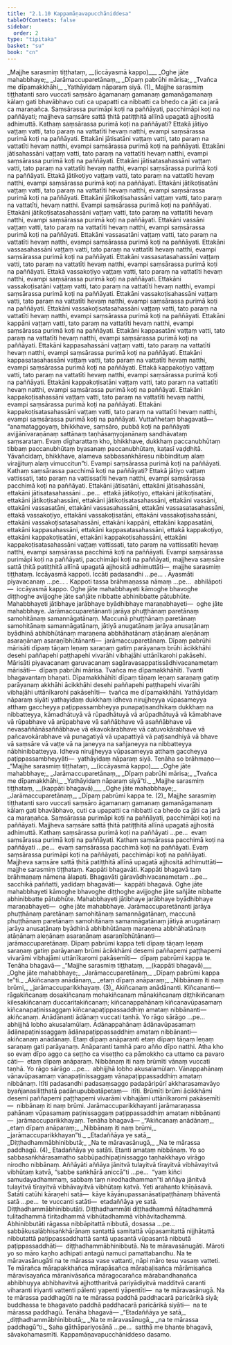 ```yaml
---
title: "2.1.10 Kappamāṇavapucchāniddesa"
tableOfContents: false
sidebar:
  order: 2
type: "tipitaka"
basket: "su"
book: "cn"
---
```



<DynamicBreadcrumb />

<Division number="61" book="cn">

<Paragraph number="724" type="verses" book="cn">
_<Emphasis>Majjhe sarasmiṃ tiṭṭhataṃ, __(iccāyasmā kappo)__</Emphasis>_  
_<Emphasis>Oghe jāte mahabbhaye;</Emphasis>_  
_<Emphasis>Jarāmaccuparetānaṃ,</Emphasis>_  
_<Emphasis>Dīpaṃ pabrūhi mārisa;</Emphasis>_  
_<Emphasis>Tvañca me dīpamakkhāhi,</Emphasis>_  
_<Emphasis>Yathāyidaṃ nāparaṃ siyā.</Emphasis> (1)_  

</Paragraph>

<Paragraph number="725" book="cn">
<Emphasis>Majjhe sarasmiṃ tiṭṭhatan</Emphasis>ti saro vuccati saṃsāro āgamanaṃ gamanaṃ gamanāgamanaṃ kālaṃ gati bhavābhavo cuti ca upapatti ca nibbatti ca bhedo ca jāti ca jarā ca maraṇañca. Saṃsārassa purimāpi koṭi na paññāyati, pacchimāpi koṭi na paññāyati; majjheva saṃsāre sattā ṭhitā patiṭṭhitā allīnā upagatā ajjhositā adhimuttā.
</Paragraph>

<Paragraph number="726" book="cn">
Kathaṃ saṃsārassa purimā koṭi na paññāyati? Ettakā jātiyo vaṭṭaṃ vatti, tato paraṃ na vattatīti hevaṃ natthi, evampi saṃsārassa purimā koṭi na paññāyati. Ettakāni jātisatāni vaṭṭaṃ vatti, tato paraṃ na vattatīti hevaṃ natthi, evampi saṃsārassa purimā koṭi na paññāyati. Ettakāni jātisahassāni vaṭṭaṃ vatti, tato paraṃ na vattatīti hevaṃ natthi, evampi saṃsārassa purimā koṭi na paññāyati. Ettakāni jātisatasahassāni vaṭṭaṃ vatti, tato paraṃ na vattatīti hevaṃ natthi, evampi saṃsārassa purimā koṭi na paññāyati. Ettakā jātikoṭiyo vaṭṭaṃ vatti, tato paraṃ na vattatīti hevaṃ natthi, evampi saṃsārassa purimā koṭi na paññāyati. Ettakāni jātikoṭisatāni vaṭṭaṃ vatti, tato paraṃ na vattatīti hevaṃ natthi, evampi saṃsārassa purimā koṭi na paññāyati. Ettakāni jātikoṭisahassāni vaṭṭaṃ vatti, tato paraṃ na vattatīti, hevaṃ natthi. Evampi saṃsārassa purimā koṭi na paññāyati. Ettakāni jātikoṭisatasahassāni vaṭṭaṃ vatti, tato paraṃ na vattatīti hevaṃ natthi, evampi saṃsārassa purimā koṭi na paññāyati.
</Paragraph>

<Paragraph number="727" book="cn">
Ettakāni vassāni vaṭṭaṃ vatti, tato paraṃ na vattatīti hevaṃ natthi, evampi saṃsārassa purimā koṭi na paññāyati. Ettakāni vassasatāni vaṭṭaṃ vatti, tato paraṃ na vattatīti hevaṃ natthi, evampi saṃsārassa purimā koṭi na paññāyati. Ettakāni vassasahassāni vaṭṭaṃ vatti, tato paraṃ na vattatīti hevaṃ natthi, evampi saṃsārassa purimā koṭi na paññāyati. Ettakāni vassasatasahassāni vaṭṭaṃ vatti, tato paraṃ na vattatīti hevaṃ natthi, evampi saṃsārassa purimā koṭi na paññāyati. Ettakā vassakoṭiyo vaṭṭaṃ vatti, tato paraṃ na vattatīti hevaṃ natthi, evampi saṃsārassa purimā koṭi na paññāyati. Ettakāni vassakoṭisatāni vaṭṭaṃ vatti, tato paraṃ na vattatīti hevaṃ natthi, evampi saṃsārassa purimā koṭi na paññāyati. Ettakāni vassakoṭisahassāni vaṭṭaṃ vatti, tato paraṃ na vattatīti hevaṃ natthi, evampi saṃsārassa purimā koṭi na paññāyati. Ettakāni vassakoṭisatasahassāni vaṭṭaṃ vatti, tato paraṃ na vattatīti hevaṃ natthi, evampi saṃsārassa purimā koṭi na paññāyati.
</Paragraph>

<Paragraph number="728" book="cn">
Ettakāni kappāni vaṭṭaṃ vatti, tato paraṃ na vattatīti hevaṃ natthi, evampi saṃsārassa purimā koṭi na paññāyati. Ettakāni kappasatāni vaṭṭaṃ vatti, tato paraṃ na vattatīti hevaṃ natthi, evampi saṃsārassa purimā koṭi na paññāyati. Ettakāni kappasahassāni vaṭṭaṃ vatti, tato paraṃ na vattatīti hevaṃ natthi, evampi saṃsārassa purimā koṭi na paññāyati. Ettakāni kappasatasahassāni vaṭṭaṃ vatti, tato paraṃ na vattatīti hevaṃ natthi, evampi saṃsārassa purimā koṭi na paññāyati. Ettakā kappakoṭiyo vaṭṭaṃ vatti, tato paraṃ na vattatīti hevaṃ natthi, evampi saṃsārassa purimā koṭi na paññāyati. Ettakāni kappakoṭisatāni vaṭṭaṃ vatti, tato paraṃ na vattatīti hevaṃ natthi, evampi saṃsārassa purimā koṭi na paññāyati. Ettakāni kappakoṭisahassāni vaṭṭaṃ vatti, tato paraṃ na vattatīti hevaṃ natthi, evampi saṃsārassa purimā koṭi na paññāyati. Ettakāni kappakoṭisatasahassāni vaṭṭaṃ vatti, tato paraṃ na vattatīti hevaṃ natthi, evampi saṃsārassa purimā koṭi na paññāyati.
</Paragraph>

<Paragraph number="729" book="cn">
Vuttañhetaṃ bhagavatā—  “anamataggoyaṃ, bhikkhave, saṃsāro, pubbā koṭi na paññāyati avijjānīvaraṇānaṃ sattānaṃ taṇhāsaṃyojanānaṃ sandhāvataṃ saṃsarataṃ. Evaṃ dīgharattaṃ kho, bhikkhave, dukkhaṃ paccanubhūtaṃ tibbaṃ paccanubhūtaṃ byasanaṃ paccanubhūtaṃ, kaṭasī vaḍḍhitā. Yāvañcidaṃ, bhikkhave, alameva sabbasaṅkhāresu nibbindituṃ alaṃ virajjituṃ alaṃ vimuccitun”ti. Evampi saṃsārassa purimā koṭi na paññāyati.
</Paragraph>

<Paragraph number="730" book="cn">
Kathaṃ saṃsārassa pacchimā koṭi na paññāyati? Ettakā jātiyo vaṭṭaṃ vattissati, tato paraṃ na vattissatīti hevaṃ natthi, evampi saṃsārassa pacchimā koṭi na paññāyati. Ettakāni jātisatāni, ettakāni jātisahassāni, ettakāni jātisatasahassāni …pe…  ettakā jātikoṭiyo, ettakāni jātikoṭisatāni, ettakāni jātikoṭisahassāni, ettakāni jātikoṭisatasahassāni, ettakāni vassāni, ettakāni vassasatāni, ettakāni vassasahassāni, ettakāni vassasatasahassāni, ettakā vassakoṭiyo, ettakāni vassakoṭisatāni, ettakāni vassakoṭisahassāni, ettakāni vassakoṭisatasahassāni, ettakāni kappāni, ettakāni kappasatāni, ettakāni kappasahassāni, ettakāni kappasatasahassāni, ettakā kappakoṭiyo, ettakāni kappakoṭisatāni, ettakāni kappakoṭisahassāni, ettakāni kappakoṭisatasahassāni vaṭṭaṃ vattissati, tato paraṃ na vattissatīti hevaṃ natthi, evampi saṃsārassa pacchimā koṭi na paññāyati. Evampi saṃsārassa purimāpi koṭi na paññāyati, pacchimāpi koṭi na paññāyati, majjheva saṃsāre sattā ṭhitā patiṭṭhitā allīnā upagatā ajjhositā adhimuttāti—  majjhe sarasmiṃ tiṭṭhataṃ. <Emphasis>Iccāyasmā kappo</Emphasis>ti. <Emphasis>Iccā</Emphasis>ti padasandhi …pe… . <Emphasis>Āyasmā</Emphasis>ti piyavacanaṃ …pe… . <Emphasis>Kappo</Emphasis>ti tassa brāhmaṇassa nāmaṃ …pe…  abhilāpoti—  iccāyasmā kappo.
</Paragraph>

<Paragraph number="731" book="cn">
<Emphasis>Oghe jāte mahabbhaye</Emphasis>ti kāmoghe bhavoghe diṭṭhoghe avijjoghe jāte sañjāte nibbatte abhinibbatte pātubhūte. <Emphasis>Mahabbhaye</Emphasis>ti jātibhaye jarābhaye byādhibhaye maraṇabhayeti—  oghe jāte mahabbhaye.
</Paragraph>

<Paragraph number="732" book="cn">
<Emphasis>Jarāmaccuparetānan</Emphasis>ti jarāya phuṭṭhānaṃ paretānaṃ samohitānaṃ samannāgatānaṃ. Maccunā phuṭṭhānaṃ paretānaṃ samohitānaṃ samannāgatānaṃ, jātiyā anugatānaṃ jarāya anusaṭānaṃ byādhinā abhibhūtānaṃ maraṇena abbhāhatānaṃ atāṇānaṃ aleṇānaṃ asaraṇānaṃ asaraṇībhūtānanti—  jarāmaccuparetānaṃ.
</Paragraph>

<Paragraph number="733" book="cn">
<Emphasis>Dīpaṃ pabrūhi mārisā</Emphasis>ti dīpaṃ tāṇaṃ leṇaṃ saraṇaṃ gatiṃ parāyanaṃ brūhi ācikkhāhi desehi paññapehi paṭṭhapehi vivarāhi vibhajāhi uttānīkarohi pakāsehi. <Emphasis>Mārisā</Emphasis>ti piyavacanaṃ garuvacanaṃ sagāravasappatissādhivacanametaṃ mārisāti—  dīpaṃ pabrūhi mārisa.
</Paragraph>

<Paragraph number="734" book="cn">
<Emphasis>Tvañca me dīpamakkhāhī</Emphasis>ti. <Emphasis>Tvan</Emphasis>ti bhagavantaṃ bhaṇati. <Emphasis>Dīpamakkhāhī</Emphasis>ti dīpaṃ tāṇaṃ leṇaṃ saraṇaṃ gatiṃ parāyanaṃ akkhāhi ācikkhāhi desehi paññapehi paṭṭhapehi vivarāhi vibhajāhi uttānīkarohi pakāsehīti—  tvañca me dīpamakkhāhi.
</Paragraph>

<Paragraph number="735" book="cn">
<Emphasis>Yathāyidaṃ nāparaṃ siyā</Emphasis>ti yathayidaṃ dukkhaṃ idheva nirujjheyya vūpasameyya atthaṃ gaccheyya paṭippassambheyya punapaṭisandhikaṃ dukkhaṃ na nibbatteyya, kāmadhātuyā vā rūpadhātuyā vā arūpadhātuyā vā kāmabhave vā rūpabhave vā arūpabhave vā saññābhave vā asaññābhave vā nevasaññānāsaññābhave vā ekavokārabhave vā catuvokārabhave vā pañcavokārabhave vā punagatiyā vā upapattiyā vā paṭisandhiyā vā bhave vā saṃsāre vā vaṭṭe vā na janeyya na sañjaneyya na nibbatteyya nābhinibbatteyya. Idheva nirujjheyya vūpasameyya atthaṃ gaccheyya paṭippassambheyyāti—  yathāyidaṃ nāparaṃ siyā. Tenāha so brāhmaṇo—
</Paragraph>

<Paragraph number="736" type="verses" book="cn">
_“Majjhe sarasmiṃ tiṭṭhataṃ, __(iccāyasmā kappo)___  
_Oghe jāte mahabbhaye;_  
_Jarāmaccuparetānaṃ,_  
_Dīpaṃ pabrūhi mārisa;_  
_Tvañca me dīpamakkhāhi,_  
_Yathāyidaṃ nāparaṃ siyā”ti._  

</Paragraph>

</Division>
<Division number="62" book="cn">

<Paragraph number="737" type="verses" book="cn">
_<Emphasis>Majjhe sarasmiṃ tiṭṭhataṃ, __(kappāti bhagavā)__</Emphasis>_  
_<Emphasis>Oghe jāte mahabbhaye;</Emphasis>_  
_<Emphasis>Jarāmaccuparetānaṃ,</Emphasis>_  
_<Emphasis>Dīpaṃ pabrūmi kappa te.</Emphasis> (2)_  

</Paragraph>

<Paragraph number="738" book="cn">
<Emphasis>Majjhe sarasmiṃ tiṭṭhatan</Emphasis>ti saro vuccati saṃsāro āgamanaṃ gamanaṃ gamanāgamanaṃ kālaṃ gati bhavābhavo, cuti ca upapatti ca nibbatti ca bhedo ca jāti ca jarā ca maraṇañca. Saṃsārassa purimāpi koṭi na paññāyati, pacchimāpi koṭi na paññāyati. Majjheva saṃsāre sattā ṭhitā patiṭṭhitā allīnā upagatā ajjhositā adhimuttā.
</Paragraph>

<Paragraph number="739" book="cn">
Kathaṃ saṃsārassa purimā koṭi na paññāyati …pe…  evaṃ saṃsārassa purimā koṭi na paññāyati. Kathaṃ saṃsārassa pacchimā koṭi na paññāyati …pe…  evaṃ saṃsārassa pacchimā koṭi na paññāyati. Evaṃ saṃsārassa purimāpi koṭi na paññāyati, pacchimāpi koṭi na paññāyati. Majjheva saṃsāre sattā ṭhitā patiṭṭhitā allīnā upagatā ajjhositā adhimuttāti—  majjhe sarasmiṃ tiṭṭhataṃ. <Emphasis>Kappāti bhagavā</Emphasis>ti. <Emphasis>Kappā</Emphasis>ti bhagavā taṃ brāhmaṇaṃ nāmena ālapati. <Emphasis>Bhagavā</Emphasis>ti gāravādhivacanametaṃ …pe…  sacchikā paññatti, yadidaṃ bhagavāti—  kappāti bhagavā.
</Paragraph>

<Paragraph number="740" book="cn">
<Emphasis>Oghe jāte mahabbhaye</Emphasis>ti kāmoghe bhavoghe diṭṭhoghe avijjoghe jāte sañjāte nibbatte abhinibbatte pātubhūte. <Emphasis>Mahabbhaye</Emphasis>ti jātibhaye jarābhaye byādhibhaye maraṇabhayeti—  oghe jāte mahabbhaye.
</Paragraph>

<Paragraph number="741" book="cn">
<Emphasis>Jarāmaccuparetānan</Emphasis>ti jarāya phuṭṭhānaṃ paretānaṃ samohitānaṃ samannāgatānaṃ, maccunā phuṭṭhānaṃ paretānaṃ samohitānaṃ samannāgatānaṃ jātiyā anugatānaṃ jarāya anusaṭānaṃ byādhinā abhibhūtānaṃ maraṇena abbhāhatānaṃ atāṇānaṃ aleṇānaṃ asaraṇānaṃ asaraṇībhūtānanti—  jarāmaccuparetānaṃ.
</Paragraph>

<Paragraph number="742" book="cn">
<Emphasis>Dīpaṃ pabrūmi kappa te</Emphasis>ti dīpaṃ tāṇaṃ leṇaṃ saraṇaṃ gatiṃ parāyanaṃ brūmi ācikkhāmi desemi paññapemi paṭṭhapemi vivarāmi vibhajāmi uttānīkaromi pakāsemīti—  dīpaṃ pabrūmi kappa te. Tenāha bhagavā—
</Paragraph>

<Paragraph number="743" type="verses" book="cn">
_“Majjhe sarasmiṃ tiṭṭhataṃ, __(kappāti bhagavā)___  
_Oghe jāte mahabbhaye;_  
_Jarāmaccuparetānaṃ,_  
_Dīpaṃ pabrūmi kappa te”ti._  

</Paragraph>

</Division>
<Division number="63" book="cn">

<Paragraph number="744" type="verses" book="cn">
_<Emphasis>Akiñcanaṃ anādānaṃ,</Emphasis>_  
_<Emphasis>etaṃ dīpaṃ anāparaṃ;</Emphasis>_  
_<Emphasis>Nibbānaṃ iti naṃ brūmi,</Emphasis>_  
_<Emphasis>jarāmaccuparikkhayaṃ.</Emphasis> (3)_  

</Paragraph>

<Paragraph number="745" book="cn">
<Emphasis>Akiñcanaṃ anādānan</Emphasis>ti. <Emphasis>Kiñcanan</Emphasis>ti—  rāgakiñcanaṃ dosakiñcanaṃ mohakiñcanaṃ mānakiñcanaṃ diṭṭhikiñcanaṃ kilesakiñcanaṃ duccaritakiñcanaṃ; kiñcanappahānaṃ kiñcanavūpasamaṃ kiñcanapaṭinissaggaṃ kiñcanapaṭippassaddhiṃ amataṃ nibbānanti—  akiñcanaṃ. <Emphasis>Anādānan</Emphasis>ti <Emphasis>ādānaṃ</Emphasis> vuccati taṇhā. Yo rāgo sārāgo …pe…  abhijjhā lobho akusalamūlaṃ. Ādānappahānaṃ ādānavūpasamaṃ ādānapaṭinissaggaṃ ādānapaṭippassaddhiṃ amataṃ nibbānanti—  akiñcanaṃ anādānaṃ.
</Paragraph>

<Paragraph number="746" book="cn">
<Emphasis>Etaṃ dīpaṃ anāparan</Emphasis>ti etaṃ dīpaṃ tāṇaṃ leṇaṃ saraṇaṃ gati parāyanaṃ. <Emphasis>Anāparan</Emphasis>ti tamhā paro añño dīpo natthi. Atha kho so evaṃ dīpo aggo ca seṭṭho ca viseṭṭho ca pāmokkho ca uttamo ca pavaro cāti—  etaṃ dīpaṃ anāparaṃ.
</Paragraph>

<Paragraph number="747" book="cn">
<Emphasis>Nibbānaṃ iti naṃ brūmī</Emphasis>ti vānaṃ vuccati taṇhā. Yo rāgo sārāgo …pe…  abhijjhā lobho akusalamūlaṃ. Vānappahānaṃ vānavūpasamaṃ vānapaṭinissaggaṃ vānapaṭippassaddhiṃ amataṃ nibbānaṃ. <Emphasis>Itī</Emphasis>ti padasandhi padasaṃsaggo padapāripūrī akkharasamavāyo byañjanasiliṭṭhatā padānupubbatāpetaṃ—  itīti. <Emphasis>Brūmī</Emphasis>ti brūmi ācikkhāmi desemi paññapemi paṭṭhapemi vivarāmi vibhajāmi uttānīkaromi pakāsemīti—  nibbānaṃ iti naṃ brūmi.
</Paragraph>

<Paragraph number="748" book="cn">
<Emphasis>Jarāmaccuparikkhayan</Emphasis>ti jarāmaraṇassa pahānaṃ vūpasamaṃ paṭinissaggaṃ paṭippassaddhiṃ amataṃ nibbānanti—  jarāmaccuparikkhayaṃ. Tenāha bhagavā—
</Paragraph>

<Paragraph number="749" type="verses" book="cn">
_“Akiñcanaṃ anādānaṃ,_  
_etaṃ dīpaṃ anāparaṃ;_  
_Nibbānaṃ iti naṃ brūmi,_  
_jarāmaccuparikkhayan”ti._  

</Paragraph>

</Division>
<Division number="64" book="cn">

<Paragraph number="750" type="verses" book="cn">
_<Emphasis>Etadaññāya ye satā,</Emphasis>_  
_<Emphasis>Diṭṭhadhammābhinibbutā;</Emphasis>_  
_<Emphasis>Na te māravasānugā,</Emphasis>_  
_<Emphasis>Na te mārassa paddhagū.</Emphasis> (4)_  

</Paragraph>

<Paragraph number="751" book="cn">
<Emphasis>Etadaññāya ye satā</Emphasis>ti. <Emphasis>Etan</Emphasis>ti amataṃ nibbānaṃ. Yo so sabbasaṅkhārasamatho sabbūpadhipaṭinissaggo taṇhakkhayo virāgo nirodho nibbānaṃ. <Emphasis>Aññāyā</Emphasis>ti aññāya jānitvā tulayitvā tīrayitvā vibhāvayitvā vibhūtaṃ katvā, “sabbe saṅkhārā aniccā”ti …pe…  “yaṃ kiñci samudayadhammaṃ, sabbaṃ taṃ nirodhadhamman”ti aññāya jānitvā tulayitvā tīrayitvā vibhāvayitvā vibhūtaṃ katvā. <Emphasis>Ye</Emphasis>ti arahanto khīṇāsavā. <Emphasis>Satā</Emphasis>ti catūhi kāraṇehi satā—  kāye kāyānupassanāsatipaṭṭhānaṃ bhāventā satā …pe…  te vuccanti satāti—  etadaññāya ye satā.
</Paragraph>

<Paragraph number="752" book="cn">
<Emphasis>Diṭṭhadhammābhinibbutā</Emphasis>ti. <Emphasis>Diṭṭhadhammā</Emphasis>ti diṭṭhadhammā ñātadhammā tulitadhammā tīritadhammā vibhūtadhammā vibhāvitadhammā. <Emphasis>Abhinibbutā</Emphasis>ti rāgassa nibbāpitattā nibbutā, dosassa …pe…  sabbākusalābhisaṅkhārānaṃ santattā samitattā vūpasamitattā nijjhātattā nibbutattā paṭippassaddhattā santā upasantā vūpasantā nibbutā paṭippassaddhāti—  diṭṭhadhammābhinibbutā.
</Paragraph>

<Paragraph number="753" book="cn">
<Emphasis>Na te māravasānugā</Emphasis>ti. <Emphasis>Māro</Emphasis>ti yo so māro kaṇho adhipati antagū namuci pamattabandhu. <Emphasis>Na te māravasānugā</Emphasis>ti na te mārassa vase vattanti, nāpi māro tesu vasaṃ vatteti. Te mārañca mārapakkhañca mārapāsañca mārabaḷisañca mārāmisañca māravisayañca māranivāsañca māragocarañca mārabandhanañca abhibhuyya abhibhavitvā ajjhottharitvā pariyādiyitvā madditvā caranti viharanti iriyanti vattenti pālenti yapenti yāpentīti—  na te māravasānugā.
</Paragraph>

<Paragraph number="754" book="cn">
<Emphasis>Na te mārassa paddhagū</Emphasis>ti na te mārassa paddhā paddhacarā paricārikā siyā; buddhassa te bhagavato paddhā paddhacarā paricārikā siyāti—  na te mārassa paddhagū. Tenāha bhagavā—
</Paragraph>

<Paragraph number="755" type="verses" book="cn">
_“Etadaññāya ye satā,_  
_diṭṭhadhammābhinibbutā;_  
_Na te māravasānugā,_  
_na te mārassa paddhagū”ti._  

</Paragraph>

<Paragraph number="756" book="cn">
Saha gāthāpariyosānā …pe…  satthā me bhante bhagavā, sāvakohamasmīti.

</Paragraph>
</Division>

<Paragraph number="757" type="center" book="cn">
Kappamāṇavapucchāniddeso dasamo.
</Paragraph>